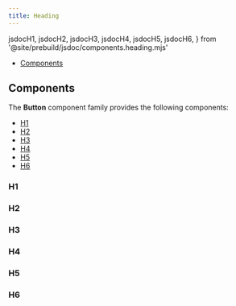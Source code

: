```yaml
---
title: Heading
---
```


  jsdocH1,
  jsdocH2,
  jsdocH3,
  jsdocH4,
  jsdocH5,
  jsdocH6,
} from '@site/prebuild/jsdoc/components.heading.mjs'

<DocusaurusDoc>

- [Components](#components)

## Components

The **Button** component family provides the following components:

- [H1](#h1)
- [H2](#h2)
- [H3](#h3)
- [H4](#h4)
- [H5](#h5)
- [H6](#h6)

### H1

<ComponentDocs docs={jsdocH1} example={H1Example} />

### H2

<ComponentDocs docs={jsdocH2} example={H2Example} />

### H3

<ComponentDocs docs={jsdocH3} example={H3Example} />

### H4

<ComponentDocs docs={jsdocH4} example={H4Example} />

### H5

<ComponentDocs docs={jsdocH5} example={H5Example} />

### H6

<ComponentDocs docs={jsdocH6} example={H6Example} />

</DocusaurusDoc>
